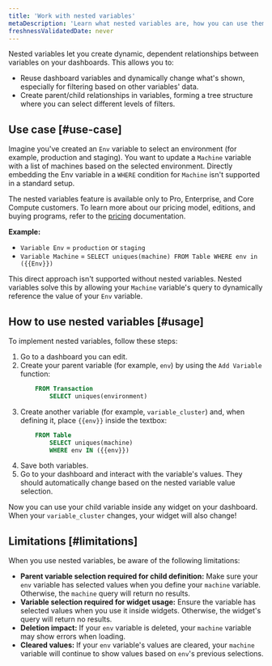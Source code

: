 ```yaml
---
title: 'Work with nested variables'
metaDescription: 'Learn what nested variables are, how you can use them, and their current limitations'
freshnessValidatedDate: never
---
```


Nested variables let you create dynamic, dependent relationships between variables on your dashboards. This allows you to:

- Reuse dashboard variables and dynamically change what's shown, especially for filtering based on other variables' data.
- Create parent/child relationships in variables, forming a tree structure where you can select different levels of filters.

## Use case [#use-case]
Imagine you've created an `Env` variable to select an environment (for example, production and staging). You want to update a `Machine` variable with a list of machines based on the selected environment. Directly embedding the Env variable in a `WHERE` condition for `Machine` isn't supported in a standard setup.

<Callout variant="important">The nested variables feature is available only to <DNT>Pro</DNT>, <DNT>Enterprise</DNT>, and <DNT>Core Compute customers</DNT>. To learn more about our pricing model, editions, and buying programs, refer to the [pricing](/docs/accounts/accounts-billing/new-relic-one-pricing-billing/new-relic-one-pricing-billing/) documentation.</Callout>

**Example:**
- `Variable Env` = `production` or `staging`
- `Variable Machine` = `SELECT uniques(machine) FROM Table WHERE env in ({{Env}})` 

This direct approach isn't supported without nested variables. Nested variables solve this by allowing your `Machine` variable's query to dynamically reference the value of your `Env` variable.

## How to use nested variables [#usage]
To implement nested variables, follow these steps:

1. Go to a dashboard you can edit.
2. Create your parent variable (for example, `env`) by using the `Add Variable` function:
    ```sql
        FROM Transaction
            SELECT uniques(environment)
    ```
3. Create another variable (for example, `variable_cluster`) and, when defining it, place `{{env}}` inside the textbox:
    ```sql
        FROM Table
            SELECT uniques(machine)
            WHERE env IN ({{env}})
    ```
4. Save both variables.
5. Go to your dashboard and interact with the variable's values. They should automatically change based on the nested variable value selection.

Now you can use your child variable inside any widget on your dashboard. When your `variable_cluster` changes, your widget will also change!

## Limitations [#limitations]
When you use nested variables, be aware of the following limitations:

- **Parent variable selection required for child definition:** Make sure your `env` variable has selected values when you define your `machine` variable. Otherwise, the `machine` query will return no results.
- **Variable selection required for widget usage:** Ensure the variable has selected values when you use it inside widgets. Otherwise, the widget's query will return no results.
- **Deletion impact:** If your `env` variable is deleted, your `machine` variable may show errors when loading.
- **Cleared values:** If your `env` variable's values are cleared, your `machine` variable will continue to show values based on `env`'s previous selections.
